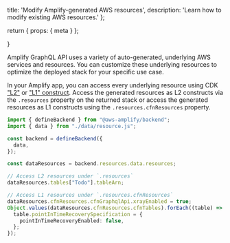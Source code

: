   title: 'Modify Amplify-generated AWS resources',
  description:
    'Learn how to modify existing AWS resources.'
};

  return {
    props: {
      meta
    }
  };

}

Amplify GraphQL API uses a variety of auto-generated, underlying AWS services and resources. You can customize these underlying resources to optimize the deployed stack for your specific use case.


In your Amplify app, you can access every underlying resource using CDK ["L2"](https://docs.aws.amazon.com/cdk/v2/guide/constructs.html#constructs_using) or ["L1" construct](https://docs.aws.amazon.com/cdk/v2/guide/constructs.html#constructs_l1_using). Access the generated resources as L2 constructs via the `.resources` property on the returned stack or access the generated resources as L1 constructs using the `.resources.cfnResources` property.

```ts
import { defineBackend } from "@aws-amplify/backend";
import { data } from "./data/resource.js";

const backend = defineBackend({
  data,
});

const dataResources = backend.resources.data.resources;

// Access L2 resources under `.resources`
dataResources.tables["Todo"].tableArn;

// Access L1 resources under `.resources.cfnResources`
dataResources.cfnResources.cfnGraphqlApi.xrayEnabled = true;
Object.values(dataResources.cfnResources.cfnTables).forEach((table) => {
  table.pointInTimeRecoverySpecification = {
    pointInTimeRecoveryEnabled: false,
  };
});
```

